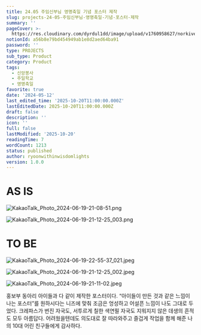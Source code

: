 ```yaml
---
title: 24.05 주임신부님 영명축일 기념 포스터 제작
slug: projects-24-05-주임신부님-영명축일-기념-포스터-제작
summary: ''
pageCover: >-
  https://res.cloudinary.com/dyrdul1dd/image/upload/v1760958627/norkive-notion-images/jpeg_1760958627003_S2FrYW9UYW.webp?format=webp&quality=90
notionId: a56b8e79bd454949ab1e8d2aed64ba91
password: ''
type: PROJECTS
sub_type: Product
category: Product
tags:
  - 신앙봉사
  - 주일학교
  - 영명축일
favorite: true
date: '2024-05-12'
last_edited_time: '2025-10-20T11:00:00.000Z'
lastEditedDate: 2025-10-20T11:00:00.000Z
draft: false
description: ''
icon: ''
full: false
lastModified: '2025-10-20'
readingTime: 7
wordCount: 1213
status: published
author: ryoonwithinwisdomlights
version: 1.0.0
---
```


# AS IS


![KakaoTalk_Photo_2024-06-19-21-08-51.png](https://res.cloudinary.com/dyrdul1dd/image/upload/v1760958620/norkive-notion-images/png_1760958619798_S2FrYW9UYW.webp?format=webp&quality=85)


![KakaoTalk_Photo_2024-06-19-21-12-25_003.png](https://res.cloudinary.com/dyrdul1dd/image/upload/v1760958622/norkive-notion-images/png_1760958621222_S2FrYW9UYW.webp?format=webp&quality=85)


# TO BE


![KakaoTalk_Photo_2024-06-19-22-55-37_021.jpeg](https://res.cloudinary.com/dyrdul1dd/image/upload/v1760958623/norkive-notion-images/jpeg_1760958622947_S2FrYW9UYW.webp?format=webp&quality=85)


![KakaoTalk_Photo_2024-06-19-21-12-25_002.jpeg](https://res.cloudinary.com/dyrdul1dd/image/upload/v1760958624/norkive-notion-images/jpeg_1760958624122_S2FrYW9UYW.webp?format=webp&quality=85)


![KakaoTalk_Photo_2024-06-19-21-11-02.jpeg](https://res.cloudinary.com/dyrdul1dd/image/upload/v1760958625/norkive-notion-images/jpeg_1760958625510_S2FrYW9UYW.webp?format=webp&quality=85)



홍보부 동아리 아이들과 다 같이 제작한 포스터이다. “아이들이 만든 것과 같은 느낌이 나는 포스터”를 원하시다는 니즈에 맞춰 조금은 엉성하고 어설픈 느낌이 나도 그대로 두었다. 크레파스가 번진 자국도, 서투르게 칠한 색연필 자국도 지워지지 않은 데생의 흔적도 모두 아름답다. 어려웠을텐데도 의도대로 잘 따라와주고 즐겁게 작업을 함께 해준 나의 10대 어린 친구들에게 감사하다.

